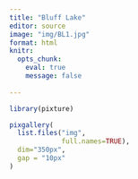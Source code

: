 ```yaml
---
title: "Bluff Lake"
editor: source
image: "img/BL1.jpg"
format: html
knitr: 
  opts_chunk: 
    eval: true
    message: false
    
---
```


```r
library(pixture)

pixgallery(
  list.files("img", 
             full.names=TRUE),
  dim="350px",
  gap = "10px"
)
```

